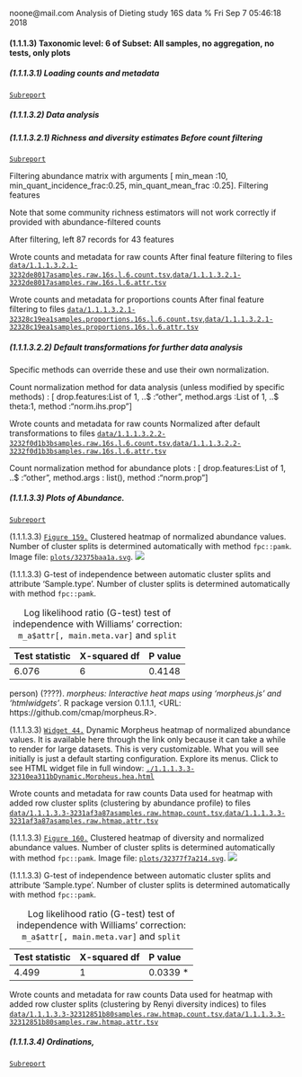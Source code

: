noone@mail.com
Analysis of Dieting study 16S data
% Fri Sep  7 05:46:18 2018



#### \(1.1.1.3\) Taxonomic level: 6 of Subset: All samples, no aggregation, no tests, only plots




##### \(1.1.1.3.1\) Loading counts and metadata

[`Subreport`](./1.1.1.3.1-report.html)


##### \(1.1.1.3.2\) Data analysis




##### \(1.1.1.3.2.1\) Richness and diversity estimates Before count filtering

[`Subreport`](./1.1.1.3.2.1-report.html)

Filtering abundance matrix with arguments [ min_mean                :10, min_quant_incidence_frac:0.25, min_quant_mean_frac     :0.25]. Filtering features


Note that some community richness estimators will not work correctly 
               if provided with abundance-filtered counts


After filtering, left 87 records for 43 features


Wrote counts and metadata for raw counts After final feature filtering to files [`data/1.1.1.3.2.1-3232de8017asamples.raw.16s.l.6.count.tsv`](data/1.1.1.3.2.1-3232de8017asamples.raw.16s.l.6.count.tsv),[`data/1.1.1.3.2.1-3232de8017asamples.raw.16s.l.6.attr.tsv`](data/1.1.1.3.2.1-3232de8017asamples.raw.16s.l.6.attr.tsv)


Wrote counts and metadata for proportions counts After final feature filtering to files [`data/1.1.1.3.2.1-32328c19ea1samples.proportions.16s.l.6.count.tsv`](data/1.1.1.3.2.1-32328c19ea1samples.proportions.16s.l.6.count.tsv),[`data/1.1.1.3.2.1-32328c19ea1samples.proportions.16s.l.6.attr.tsv`](data/1.1.1.3.2.1-32328c19ea1samples.proportions.16s.l.6.attr.tsv)



##### \(1.1.1.3.2.2\) Default transformations for further data analysis



Specific methods can override these and use their own normalization.


Count normalization method for data analysis (unless modified by specific methods) : [ drop.features:List of 1,  ..$ :"other", method.args  :List of 1,  ..$ theta:1, method       :"norm.ihs.prop"]


Wrote counts and metadata for raw counts Normalized after default transformations to files [`data/1.1.1.3.2.2-3232f0d1b3bsamples.raw.16s.l.6.count.tsv`](data/1.1.1.3.2.2-3232f0d1b3bsamples.raw.16s.l.6.count.tsv),[`data/1.1.1.3.2.2-3232f0d1b3bsamples.raw.16s.l.6.attr.tsv`](data/1.1.1.3.2.2-3232f0d1b3bsamples.raw.16s.l.6.attr.tsv)


Count normalization method for abundance plots : [ drop.features:List of 1,  ..$ :"other", method.args  : list(), method       :"norm.prop"]



##### \(1.1.1.3.3\) Plots of Abundance.

[`Subreport`](./1.1.1.3.3-report.html)




\(1.1.1.3.3\) <a name="figure.159"></a>[`Figure 159.`](#figure.159) Clustered heatmap of normalized abundance values. Number of cluster splits is determined automatically with method `fpc::pamk`.  Image file: [`plots/32375baa1a.svg`](plots/32375baa1a.svg).
![](plots/32375baa1a.svg)




\(1.1.1.3.3\)  G-test of independence between automatic cluster splits and attribute 'Sample.type'. Number of cluster splits is determined automatically with method `fpc::pamk`.


| Test statistic | X-squared df | P value |
|:---------------|:-------------|:--------|
| 6.076          | 6            | 0.4148  |

Table: Log likelihood ratio (G-test) test of independence with Williams' correction: `m_a$attr[, main.meta.var]` and `split`


person) (????). _morpheus: Interactive heat maps using 'morpheus.js' and 'htmlwidgets'_. R package version 0.1.1.1, <URL:
https://github.com/cmap/morpheus.R>.





\(1.1.1.3.3\) <a name="widget.44"></a>[`Widget 44.`](#widget.44) Dynamic Morpheus heatmap of normalized abundance values. 
                    It is available here through the link only because it can take a while to render for large datasets.
                    This is very customizable. What you will see initially is just a default starting configuration. Explore its menus. Click to see HTML widget file in full window: [`./1.1.1.3.3-32310ea311bDynamic.Morpheus.hea.html`](./1.1.1.3.3-32310ea311bDynamic.Morpheus.hea.html)


Wrote counts and metadata for raw counts Data used for heatmap with added row cluster splits (clustering by abundance profile) to files [`data/1.1.1.3.3-3231af3a87asamples.raw.htmap.count.tsv`](data/1.1.1.3.3-3231af3a87asamples.raw.htmap.count.tsv),[`data/1.1.1.3.3-3231af3a87asamples.raw.htmap.attr.tsv`](data/1.1.1.3.3-3231af3a87asamples.raw.htmap.attr.tsv)





\(1.1.1.3.3\) <a name="figure.160"></a>[`Figure 160.`](#figure.160) Clustered heatmap of diversity and normalized abundance values. Number of cluster splits is determined automatically with method `fpc::pamk`.  Image file: [`plots/32377f7a214.svg`](plots/32377f7a214.svg).
![](plots/32377f7a214.svg)




\(1.1.1.3.3\)  G-test of independence between automatic cluster splits and attribute 'Sample.type'. Number of cluster splits is determined automatically with method `fpc::pamk`.


| Test statistic | X-squared df | P value   |
|:---------------|:-------------|:----------|
| 4.499          | 1            | 0.0339  * |

Table: Log likelihood ratio (G-test) test of independence with Williams' correction: `m_a$attr[, main.meta.var]` and `split`


Wrote counts and metadata for raw counts Data used for heatmap with added row cluster splits (clustering by Renyi diversity indices) to files [`data/1.1.1.3.3-32312851b80samples.raw.htmap.count.tsv`](data/1.1.1.3.3-32312851b80samples.raw.htmap.count.tsv),[`data/1.1.1.3.3-32312851b80samples.raw.htmap.attr.tsv`](data/1.1.1.3.3-32312851b80samples.raw.htmap.attr.tsv)



##### \(1.1.1.3.4\) Ordinations, 

[`Subreport`](./1.1.1.3.4-report.html)
